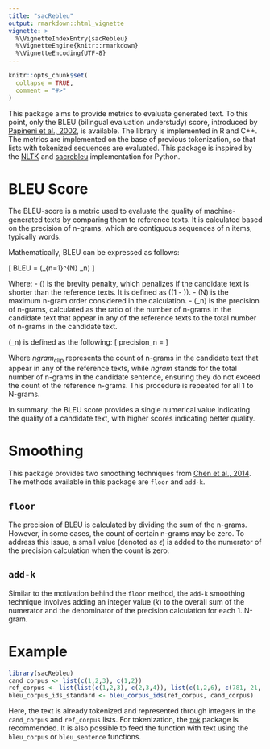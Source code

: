 ```yaml
---
title: "sacRebleu"
output: rmarkdown::html_vignette
vignette: >
  %\VignetteIndexEntry{sacRebleu}
  %\VignetteEngine{knitr::rmarkdown}
  %\VignetteEncoding{UTF-8}
---
```


```r
knitr::opts_chunk$set(
  collapse = TRUE,
  comment = "#>"
)
```

This package aims to provide metrics to evaluate generated text. To this point, only the BLEU (bilingual evaluation understudy) score, introduced by [Papineni et al., 2002](https://aclanthology.org/P02-1040/),
is available. The library is implemented in R and C++. The metrics are implemented on the base of previous tokenization, so that lists with tokenized sequences are evaluated.
This package is inspired by the [NLTK](https://www.nltk.org/) and [sacrebleu](https://github.com/mjpost/sacrebleu) implementation for Python.

# BLEU Score
The BLEU-score is a metric used to evaluate the quality of machine-generated texts by comparing them to
reference texts. It is calculated based on the precision of n-grams, which are contiguous sequences of n items, typically words.

Mathematically, BLEU can be expressed as follows:

\[
BLEU = \text{{BP}} \times \exp\left(\sum_{n=1}^{N} \frac{1}{N} \log \text{{precision}}_n\right)
\]

Where:
 - \(\text{{BP}}\) is the brevity penalty, which penalizes if the candidate text is shorter than the reference texts.
   It is defined as \(\exp(1 - \frac{{\text{{reference length}}}}{{\text{{output length}}}})\).
 - \(N\) is the maximum n-gram order considered in the calculation.
 - \(\text{{precision}}_n\) is the precision of n-grams, calculated as the ratio of the number of
   n-grams in the candidate text that appear in any of the reference texts to the total number of n-grams in the candidate text.

\(\text{{precision}}_n\) is defined as the following:
\[
precision_n = \frac{\sum_{c \in \text{Cand}} ngram_{\text{clip}}(c)}{\sum_{r \in \text{Ref}_{\text{Cand}}} ngram(r)}
\]

Where $ngram_{\text{clip}}$ represents the count of n-grams in the candidate text that appear in any of the reference texts, while $ngram$ stands
for the total number of n-grams in the candidate sentence, ensuring they do not exceed the count of the reference n-grams. This procedure is
repeated for all 1 to N-grams.


In summary, the BLEU score provides a single numerical value indicating the quality of a candidate text, with higher scores indicating better quality.


# Smoothing
This package provides two smoothing techniques from [Chen et al., 2014](https://aclanthology.org/W14-3346/). The methods available in this
package are `floor` and `add-k`.

## `floor`
The precision of BLEU is calculated by dividing the sum of the n-grams. However, in some cases, the count of certain n-grams may be zero. To address
this issue, a small value (denoted as $\epsilon$) is added to the numerator of the precision calculation when the count is zero.

## `add-k`
Similar to the motivation behind the `floor` method, the `add-k` smoothing technique involves adding an integer value ($k$) to the overall sum of
the numerator and the denominator of the precision calculation for each 1..N-gram.

# Example

```r
library(sacRebleu)
cand_corpus <- list(c(1,2,3), c(1,2))
ref_corpus <- list(list(c(1,2,3), c(2,3,4)), list(c(1,2,6), c(781, 21, 9), c(7, 3)))
bleu_corpus_ids_standard <- bleu_corpus_ids(ref_corpus, cand_corpus)
```

Here, the text is already tokenized and represented through integers in the `cand_corpus` and `ref_corpus` lists. For tokenization, the [`tok`](https://cran.r-project.org/package=tok) package is recommended.
 It is also possible to feed the function with text using the `bleu_corpus` or `bleu_sentence` functions.
